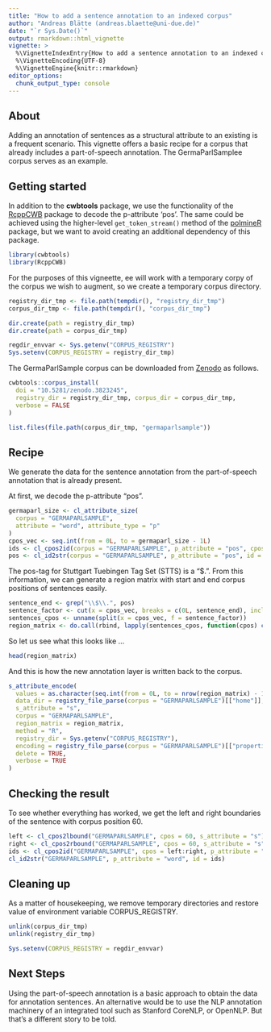 ```yaml
---
title: "How to add a sentence annotation to an indexed corpus"
author: "Andreas Blätte (andreas.blaette@uni-due.de)"
date: "`r Sys.Date()`"
output: rmarkdown::html_vignette
vignette: >
  %\VignetteIndexEntry{How to add a sentence annotation to an indexed corpus}
  %\VignetteEncoding{UTF-8}
  %\VignetteEngine{knitr::rmarkdown}
editor_options: 
  chunk_output_type: console
---
```


## About

Adding an annotation of sentences as a structural attribute to an existing is a frequent scenario. This vignette offers a basic recipe for a corpus that already includes a part-of-speech annotation. The GermaParlSamplee corpus serves as an example.


## Getting started

In addition to the **cwbtools** package, we use the functionality of the [RcppCWB](https://CRAN.R-project.org/package=RcppCWB) package to decode the p-attribute 'pos'. The same could be achieved using the higher-level `get_token_stream()` method of the [polmineR](https://CRAN.R-project.org/package=polmineR) package, but we want to avoid creating an additional dependency of this package.

```r
library(cwbtools)
library(RcppCWB)
```

For the purposes of this vigneette, ee will work with a temporary corpy of the corpus we wish to augment, so we create a temporary corpus directory.

```r
registry_dir_tmp <- file.path(tempdir(), "registry_dir_tmp")
corpus_dir_tmp <- file.path(tempdir(), "corpus_dir_tmp")

dir.create(path = registry_dir_tmp)
dir.create(path = corpus_dir_tmp)

regdir_envvar <- Sys.getenv("CORPUS_REGISTRY")
Sys.setenv(CORPUS_REGISTRY = registry_dir_tmp)
```

The GermaParlSample corpus can be downloaded from [Zenodo](https://doi.org/10.5281/zenodo.3823245) as follows.

```r
cwbtools::corpus_install(
  doi = "10.5281/zenodo.3823245",
  registry_dir = registry_dir_tmp, corpus_dir = corpus_dir_tmp,
  verbose = FALSE
)
```

```r
list.files(file.path(corpus_dir_tmp, "germaparlsample"))
```


## Recipe

We generate the data for the sentence annotation from the part-of-speech annotation that is already present.

At first, we decode the p-attribute "pos".

```r
germaparl_size <- cl_attribute_size(
  corpus = "GERMAPARLSAMPLE",
  attribute = "word", attribute_type = "p"
)
cpos_vec <- seq.int(from = 0L, to = germaparl_size - 1L)
ids <- cl_cpos2id(corpus = "GERMAPARLSAMPLE", p_attribute = "pos", cpos = cpos_vec)
pos <- cl_id2str(corpus = "GERMAPARLSAMPLE", p_attribute = "pos", id = ids)
```

The pos-tag for Stuttgart Tuebingen Tag Set (STTS) is a "$.". From this information, we can generate a region matrix with start and end corpus positions of sentences easily.

```r
sentence_end <- grep("\\$\\.", pos)
sentence_factor <- cut(x = cpos_vec, breaks = c(0L, sentence_end), include.lowest = TRUE, right = FALSE)
sentences_cpos <- unname(split(x = cpos_vec, f = sentence_factor))
region_matrix <- do.call(rbind, lapply(sentences_cpos, function(cpos) c(cpos[1L], cpos[length(cpos)])))
```

So let us see what this looks like ...

```r
head(region_matrix)
```

And this is how the new annotation layer is written back to the corpus.

```r
s_attribute_encode(
  values = as.character(seq.int(from = 0L, to = nrow(region_matrix) - 1L)),
  data_dir = registry_file_parse(corpus = "GERMAPARLSAMPLE")[["home"]],
  s_attribute = "s",
  corpus = "GERMAPARLSAMPLE",
  region_matrix = region_matrix,
  method = "R",
  registry_dir = Sys.getenv("CORPUS_REGISTRY"),
  encoding = registry_file_parse(corpus = "GERMAPARLSAMPLE")[["properties"]][["charset"]],
  delete = TRUE,
  verbose = TRUE
)
```


## Checking the result

To see whether everything has worked, we get the left and right boundaries of the sentence with corpus position 60. 

```r
left <- cl_cpos2lbound("GERMAPARLSAMPLE", cpos = 60, s_attribute = "s")
right <- cl_cpos2rbound("GERMAPARLSAMPLE", cpos = 60, s_attribute = "s")
ids <- cl_cpos2id("GERMAPARLSAMPLE", cpos = left:right, p_attribute = "word")
cl_id2str("GERMAPARLSAMPLE", p_attribute = "word", id = ids)
```


## Cleaning up

As a matter of housekeeping, we remove temporary directories and restore value of environment variable CORPUS_REGISTRY.

```r
unlink(corpus_dir_tmp)
unlink(registry_dir_tmp)

Sys.setenv(CORPUS_REGISTRY = regdir_envvar)
```

## Next Steps

Using the part-of-speech annotation is a basic approach to obtain the data for annotation sentences. An alternative would be to use the NLP annotation machinery of an integrated tool such as Stanford CoreNLP, or OpenNLP. But that's a different story to be told.

